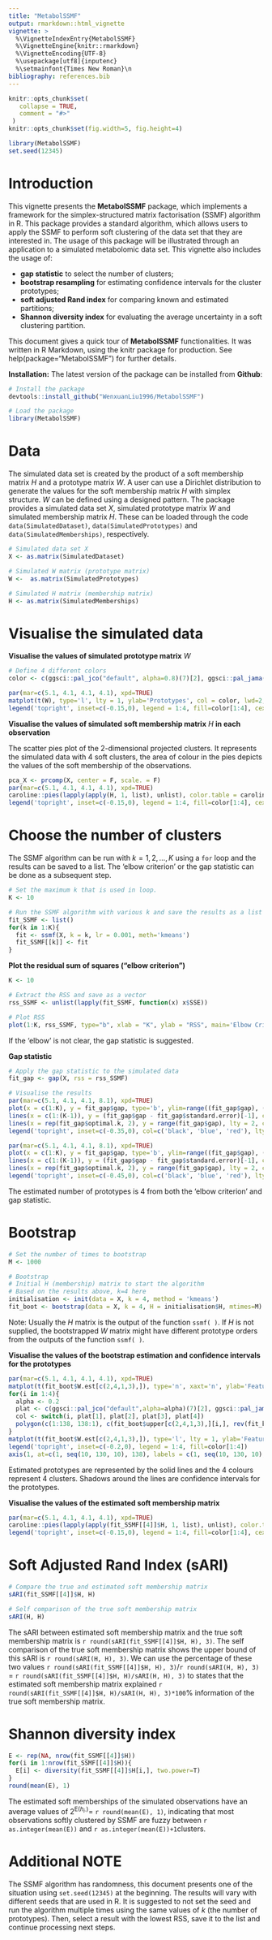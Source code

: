 ```yaml
---
title: "MetabolSSMF"
output: rmarkdown::html_vignette
vignette: >
  %\VignetteIndexEntry{MetabolSSMF}
  %\VignetteEngine{knitr::rmarkdown}
  %\VignetteEncoding{UTF-8}
  %\usepackage[utf8]{inputenc}
  %\setmainfont{Times New Roman}\n
bibliography: references.bib
---
```


```r
knitr::opts_chunk$set(
   collapse = TRUE,
   comment = "#>"
 )
knitr::opts_chunk$set(fig.width=5, fig.height=4)
```

```r
library(MetabolSSMF)
set.seed(12345)
```

# Introduction

This vignette presents the $\textbf{MetabolSSMF}$ package, which implements a framework for the simplex-structured matrix factorisation (SSMF) algorithm in $\mathrm{R}$. This package provides a standard algorithm, which allows users to apply the SSMF to perform soft clustering of the data set that they are interested in. The usage of this package will be illustrated through an application to a simulated metabolomic data set. This vignette also includes the usage of:

-   **gap statistic** to select the number of clusters;
-   **bootstrap resampling** for estimating confidence intervals for the cluster prototypes;
-   **soft adjusted Rand index** for comparing known and estimated partitions;
-   **Shannon diversity index** for evaluating the average uncertainty in a soft clustering partition.

This document gives a quick tour of $\textbf{MetabolSSMF}$ functionalities. It was written in R Markdown, using the knitr package for production. See help(package="MetabolSSMF") for further details.

$\textbf{Installation:}$ The latest version of the package can be installed from $\textbf{Github}$:

```r
# Install the package
devtools::install_github("WenxuanLiu1996/MetabolSSMF")

# Load the package
library(MetabolSSMF)
```

# Data

The simulated data set is created by the product of a soft membership matrix $H$ and a prototype matrix $W$. A user can use a Dirichlet distribution to generate the values for the soft membership matrix $H$ with simplex structure. $W$ can be defined using a designed pattern. The package provides a simulated data set $X$, simulated prototype matrix $W$ and simulated membership matrix $H$. These can be loaded through the code `data(SimulatedDataset)`, `data(SimulatedPrototypes)` and `data(SimulatedMemberships)`, respectively.

```r
# Simulated data set X
X <- as.matrix(SimulatedDataset)

# Simulated W matrix (prototype matrix)
W <-  as.matrix(SimulatedPrototypes)

# Simulated H matrix (membership matrix)
H <- as.matrix(SimulatedMemberships)
```

# Visualise the simulated data

**Visualise the values of simulated prototype matrix** $W$

```r
# Define 4 different colors
color <- c(ggsci::pal_jco("default", alpha=0.8)(7)[2], ggsci::pal_jama("default", alpha=0.8)(7)[c(3:5)])

par(mar=c(5.1, 4.1, 4.1, 4.1), xpd=TRUE)
matplot(t(W), type='l', lty = 1, ylab='Prototypes', col = color, lwd=2, ylim = c(0,1))
legend('topright', inset=c(-0.15,0), legend = 1:4, fill=color[1:4], cex = 0.8)
```

**Visualise the values of simulated soft membership matrix** $H$ **in each observation**

The scatter pies plot of the 2-dimensional projected clusters. It represents the simulated data with 4 soft clusters, the area of colour in the pies depicts the values of the soft membership of the observations.

```r
pca_X <- prcomp(X, center = F, scale. = F) 
par(mar=c(5.1, 4.1, 4.1, 4.1), xpd=TRUE)
caroline::pies(lapply(apply(H, 1, list), unlist), color.table = caroline::nv(color[1:4], paste0('Pty', 1:4)), x0=pca_X$x[,1], y0=pca_X$x[,2], radii = 1.5, ylab='PC2', xlab='PC1')
legend('topright', inset=c(-0.15,0), legend = 1:4, fill=color[1:4], cex = 0.8)
```

# Choose the number of clusters

The SSMF algorithm can be run with $k=1, 2, \ldots, K$ using a `for` loop and the results can be saved to a list. The 'elbow criterion' or the gap statistic can be done as a subsequent step.

```r
# Set the maximum k that is used in loop.
K <- 10

# Run the SSMF algorithm with various k and save the results as a list
fit_SSMF <- list()
for(k in 1:K){
  fit <- ssmf(X, k = k, lr = 0.001, meth='kmeans')
  fit_SSMF[[k]] <- fit
}
```

**Plot the residual sum of squares ("elbow criterion")**

```r
K <- 10
```

```r
# Extract the RSS and save as a vector
rss_SSMF <- unlist(lapply(fit_SSMF, function(x) x$SSE))

# Plot RSS
plot(1:K, rss_SSMF, type="b", xlab = "K", ylab = "RSS", main='Elbow Criterion')
```

If the 'elbow' is not clear, the gap statistic is suggested.

**Gap statistic**

```r
# Apply the gap statistic to the simulated data
fit_gap <- gap(X, rss = rss_SSMF)

# Visualise the results
par(mar=c(5.1, 4.1, 4.1, 8.1), xpd=TRUE)
plot(x = c(1:K), y = fit_gap$gap, type='b', ylim=range((fit_gap$gap), (fit_gap$gap - fit_gap$standard.error)[-1]), xlab='K', ylab='GAP', main='Gap statistic')
lines(x = c(1:(K-1)), y = (fit_gap$gap - fit_gap$standard.error)[-1], col='blue', lty=2, type='b')
lines(x = rep(fit_gap$optimal.k, 2), y = range(fit_gap$gap), lty = 2, col='red')
legend('topright', inset=c(-0.35,0), col=c('black', 'blue', 'red'), lty=c(1, 2, 2), legend = c('Gap', '-1 SE', 'Optimal K'))
```

```r
par(mar=c(5.1, 4.1, 4.1, 8.1), xpd=TRUE)
plot(x = c(1:K), y = fit_gap$gap, type='b', ylim=range((fit_gap$gap), (fit_gap$gap - fit_gap$standard.error)[-1]), xlab='K', ylab='GAP', main='Gap statistic')
lines(x = c(1:(K-1)), y = (fit_gap$gap - fit_gap$standard.error)[-1], col='blue', lty=2, type='b')
lines(x = rep(fit_gap$optimal.k, 2), y = range(fit_gap$gap), lty = 2, col='red')
legend('topright', inset=c(-0.45,0), col=c('black', 'blue', 'red'), lty=c(1, 2, 2), legend = c('Gap', '-1 SE', 'Optimal K'), cex=0.8)
```

The estimated number of prototypes is 4 from both the 'elbow criterion' and gap statistic.

# Bootstrap

```r
# Set the number of times to bootstrap
M <- 1000

# Bootstrap
# Initial H (membership) matrix to start the algorithm
# Based on the results above, k=4 here
initialisation <- init(data = X, k = 4, method = 'kmeans')
fit_boot <- bootstrap(data = X, k = 4, H = initialisation$H, mtimes=M)
```

Note: Usually the $H$ matrix is the output of the function `ssmf( )`. If $H$ is not supplied, the bootstrapped $W$ matrix might have different prototype orders from the outputs of the function `ssmf( )`.

**Visualise the values of the bootstrap estimation and confidence intervals for the prototypes**

```r
par(mar=c(5.1, 4.1, 4.1, 4.1), xpd=TRUE)
matplot(t(fit_boot$W.est[c(2,4,1,3),]), type='n', xaxt='n', ylab='Features', ylim = range(fit_boot$lower,fit_boot$upper))
for(i in 1:4){
  alpha <- 0.2
  plat <- c(ggsci::pal_jco("default",alpha=alpha)(7)[2], ggsci::pal_jama("default", alpha=alpha)(7)[c(3:5)])
  col <- switch(i, plat[1], plat[2], plat[3], plat[4])
  polygon(c(1:138, 138:1), c(fit_boot$upper[c(2,4,1,3),][i,], rev(fit_boot$lower[c(2,4,1,3),][i,])), col = col, border= col, lty = 1)
}
matplot(t(fit_boot$W.est[c(2,4,1,3),]), type='l', lty = 1, ylab='Features', add=T, col=color, lwd=2)
legend('topright', inset=c(-0.2,0), legend = 1:4, fill=color[1:4])
axis(1, at=c(1, seq(10, 130, 10), 138), labels = c(1, seq(10, 130, 10), 138), cex=0.8)
```

Estimated prototypes are represented by the solid lines and the 4 colours represent 4 clusters. Shadows around the lines are confidence intervals for the prototypes.

**Visualise the values of the estimated soft membership matrix**

```r
par(mar=c(5.1, 4.1, 4.1, 4.1), xpd=TRUE)
caroline::pies(lapply(apply(fit_SSMF[[4]]$H, 1, list), unlist), color.table = caroline::nv(color[1:4], c(4,3,2,1)), x0=pca_X$x[,1], y0=pca_X$x[,2], radii = 1.5, ylab='PC2', xlab='PC1') 
legend('topright', inset=c(-0.15,0), legend = 1:4, fill=color[1:4], cex=0.8)
```

# Soft Adjusted Rand Index (sARI)

```r
# Compare the true and estimated soft membership matrix
sARI(fit_SSMF[[4]]$H, H)

# Self comparison of the true soft membership matrix
sARI(H, H)
```

The sARI between estimated soft membership matrix and the true soft membership matrix is `r round(sARI(fit_SSMF[[4]]$H, H), 3)`. The self comparison of the true soft membership matrix shows the upper bound of this sARI is `r round(sARI(H, H), 3)`. We can use the percentage of these two values `r round(sARI(fit_SSMF[[4]]$H, H), 3)`/`r round(sARI(H, H), 3)` $=$ `r round(sARI(fit_SSMF[[4]]$H, H)/sARI(H, H), 3)` to states that the estimated soft membership matrix explained `r round(sARI(fit_SSMF[[4]]$H, H)/sARI(H, H), 3)*100`$\%$ information of the true soft membership matrix.

# Shannon diversity index

```r
E <- rep(NA, nrow(fit_SSMF[[4]]$H))
for(i in 1:nrow(fit_SSMF[[4]]$H)){
  E[i] <- diversity(fit_SSMF[[4]]$H[i,], two.power=T)
}
round(mean(E), 1)
```

The estimated soft memberships of the simulated observations have an average values of $2^{\mathrm{E}(h_{i \cdot})}=$ `r round(mean(E), 1)`, indicating that most observations softly clustered by SSMF are fuzzy between `r as.integer(mean(E))` and `r as.integer(mean(E))+1`clusters.

# Additional NOTE

The SSMF algorithm has randomness, this document presents one of the situation using `set.seed(12345)` at the beginning. The results will vary with different seeds that are used in $\mathrm{R}$. It is suggested to not set the seed and run the algorithm multiple times using the same values of $k$ (the number of prototypes). Then, select a result with the lowest RSS, save it to the list and continue processing next steps.
